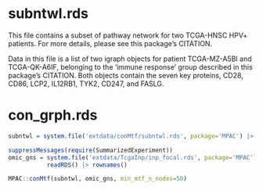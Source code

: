 # subntwl.rds

This file contains a subset of pathway network for two TCGA-HNSC HPV+ patients.
For more details, please see this package's CITATION.

Data in this file is a list of two igraph objects for patient TCGA-MZ-A5BI and
TCGA-QK-A6IF, belonging to the 'immune response' group described in this 
package's CITATION. Both objects contain the seven key proteins, CD28, CD86, 
LCP2, IL12RB1, TYK2, CD247, and FASLG.


# con_grph.rds

```r
subntwl = system.file('extdata/conMtf/subntwl.rds', package='MPAC') |> readRDS()

suppressMessages(require(SummarizedExperiment))
omic_gns = system.file('extdata/TcgaInp/inp_focal.rds', package='MPAC') |>
           readRDS() |> rownames()

MPAC::conMtf(subntwl, omic_gns, min_mtf_n_nodes=50)
```
